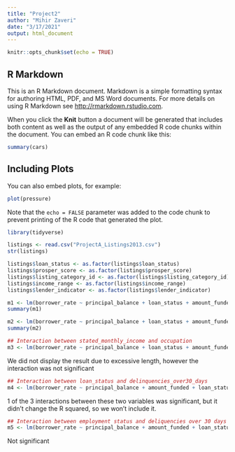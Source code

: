 ```yaml
---
title: "Project2"
author: "Mihir Zaveri"
date: "3/17/2021"
output: html_document
---
```


```r
knitr::opts_chunk$set(echo = TRUE)
```

## R Markdown

This is an R Markdown document. Markdown is a simple formatting syntax for authoring HTML, PDF, and MS Word documents. For more details on using R Markdown see <http://rmarkdown.rstudio.com>.

When you click the **Knit** button a document will be generated that includes both content as well as the output of any embedded R code chunks within the document. You can embed an R code chunk like this:

```r
summary(cars)
```

## Including Plots

You can also embed plots, for example:

```r
plot(pressure)
```

Note that the `echo = FALSE` parameter was added to the code chunk to prevent printing of the R code that generated the plot.
```r
library(tidyverse)
```


```r
listings <- read.csv("ProjectA_Listings2013.csv")
str(listings)
```
```r
listings$loan_status <- as.factor(listings$loan_status)
listings$prosper_score <- as.factor(listings$prosper_score)
listings$listing_category_id <- as.factor(listings$listing_category_id)
listings$income_range <- as.factor(listings$income_range)
listings$lender_indicator <- as.factor(listings$lender_indicator)
```
```r
m1 <- lm(borrower_rate ~ principal_balance + loan_status + amount_funded + prosper_rating + listing_monthly_payment + prosper_score + listing_category_id + income_range + stated_monthly_income + employment_status_description + occupation + months_employed + lender_indicator + monthly_debt + current_delinquencies + delinquencies_last7_years + credit_lines_last7_years + inquiries_last6_months + amount_delinquent + current_credit_lines + open_credit_lines + bankcard_utilization + total_open_revolving_accounts + installment_balance + real_estate_balance + revolving_balance + real_estate_payment + revolving_available_percent + total_inquiries + total_trade_items + satisfactory_accounts + now_delinquent_derog + was_delinquent_derog + delinquencies_over30_days + delinquencies_over60_days + delinquencies_over90_days + is_homeowner, data = listings)
summary(m1)
```
```r
m2 <- lm(borrower_rate ~ principal_balance + loan_status + amount_funded + prosper_rating + listing_monthly_payment + stated_monthly_income + employment_status_description + occupation + lender_indicator + inquiries_last6_months + amount_delinquent + current_credit_lines + open_credit_lines + bankcard_utilization + total_open_revolving_accounts + real_estate_balance + revolving_balance + revolving_available_percent + total_inquiries + delinquencies_over30_days + is_homeowner, data = listings)
summary(m2)
```
```r
## Interaction between stated_monthly_income and occupation
m3 <- lm(borrower_rate ~ principal_balance + loan_status + amount_funded + prosper_rating + listing_monthly_payment + stated_monthly_income * occupation + employment_status_description + lender_indicator + inquiries_last6_months + amount_delinquent + current_credit_lines + open_credit_lines + bankcard_utilization + total_open_revolving_accounts + real_estate_balance + revolving_balance + revolving_available_percent + total_inquiries + delinquencies_over30_days + is_homeowner, data = listings)

```
We did not display the result due to excessive length, however the interaction was not significant
```r
## Interaction between loan_status and delinquencies_over30_days
m4 <- lm(borrower_rate ~ principal_balance + amount_funded + loan_status * delinquencies_over30_days + prosper_rating + listing_monthly_payment + stated_monthly_income + occupation + lender_indicator + employment_status_description + inquiries_last6_months + amount_delinquent + current_credit_lines + open_credit_lines + bankcard_utilization + total_open_revolving_accounts + real_estate_balance + revolving_balance + revolving_available_percent + total_inquiries +  is_homeowner, data = listings)
```
1 of the 3 interactions between these two variables was significant, but it didn't change the R squared, so we won't include it.

```r
## Interaction between employment status and deliquencies over 30 days
m5 <- lm(borrower_rate ~ principal_balance + amount_funded + loan_status + prosper_rating + listing_monthly_payment + stated_monthly_income + occupation + lender_indicator + employment_status_description * delinquencies_over30_days + inquiries_last6_months + amount_delinquent + current_credit_lines + open_credit_lines + bankcard_utilization + total_open_revolving_accounts + real_estate_balance + revolving_balance + revolving_available_percent + total_inquiries +  is_homeowner, data = listings)

```
Not significant


